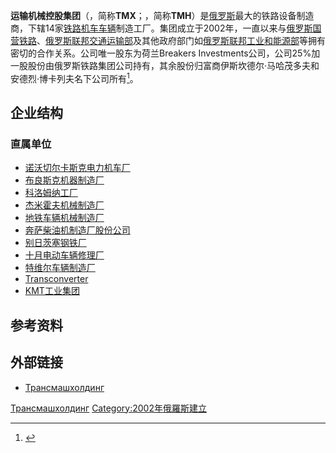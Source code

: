 {{Infobox company
| name                = 运输机械控股集团
| name_en             = ЗАО «Трансмашхолдинг»
| logo                = [[File:Tmh_logo1.jpg|File:Tmh logo1.jpg]]
| caption             = 
| type                = 
| traded_as           = 
| original_text       = 
| fate                = 
| predecessor         = 
| successor           = 
| foundation          = 2002年
| founder             = 
| location            = {{RUS}}[[莫斯科|莫斯科]]
| locations           = 
| area_served         = 
| key_people          = 
| industry            = 
| products            = 
| services            = 
| revenue             = 
| operating_income    = 
| net_income          = 
| aum                 = <!-- Only used with financial services companies -->
| assets              = 
| equity              = 
| owner               = 
| num_employees       = 
| parent              = 
| divisions           = 
| subsid              = 
| homepage            = http://www.tmholding.ru/
| zip_code            = 
| telephone_no        = 
| slogan              = 
| capital             = 
| market_value        = 
| P/E ratio           = 
| earnings per share  = 
| Net asset value     = 
| accounting_period   = 
| major_shareholder   = 
| footnotes           = 
}}
'''运输机械控股集团'''（{{lang-ru|ЗАО «Трансмашхолдинг»}}，简称'''ТМХ'''；{{lang-en|CJSC Transmashholding}}，简称'''TMH'''）是[[俄罗斯|俄罗斯]]最大的铁路设备制造商，下辖14家[[铁路机车车辆|铁路机车车辆]]制造工厂。集团成立于2002年，一直以来与[[俄罗斯铁路|俄罗斯国营铁路]]、[[俄罗斯联邦交通运输部|俄罗斯联邦交通运输部]]及其他政府部门如[[俄罗斯联邦工业和能源部|俄罗斯联邦工业和能源部]]等拥有密切的合作关系。公司唯一股东为荷兰Breakers Investments公司，公司25%加一股股份由俄罗斯铁路集团公司持有，其余股份归富商伊斯坎德尔·马哈茂多夫和安德烈·博卡列夫名下公司所有<ref>{{Cite web |url=http://rusnews.cn/xinwentoushi/20100301/42719263-print.html |title=RBC Daily：在俄法总统的祝福下 |accessdate=2011-10-15 |publisher=俄罗斯新闻网 |date=2010-03-01 }}{{dead link|date=2018年4月 |bot=InternetArchiveBot |fix-attempted=yes }}</ref>。

==企业结构==
===直属单位===
*[[诺沃切尔卡斯克电力机车厂|诺沃切尔卡斯克电力机车厂]]
*[[布良斯克机器制造厂|布良斯克机器制造厂]]
*[[科洛姆纳工厂|科洛姆纳工厂]]
*[[杰米霍夫机械制造厂|杰米霍夫机械制造厂]]
*[[地铁车辆机械制造厂|地铁车辆机械制造厂]]
*[[奔萨柴油机制造厂股份公司|奔萨柴油机制造厂股份公司]]
*[[别日茨塞钢铁厂|别日茨塞钢铁厂]]
*[[十月电动车辆修理厂|十月电动车辆修理厂]]
*[[特维尔车辆制造厂|特维尔车辆制造厂]]
*[[Transconverter|Transconverter]]
*[[KMT工业集团|KMT工业集团]]

==参考资料==
{{reflist}}

==外部链接==
*[http://tmholding.ru/ Трансмашхолдинг]

{{Transmashholding}}

[[Category:俄罗斯铁路车辆制造商|Трансмашхолдинг]]
[[Category:2002年俄羅斯建立|Category:2002年俄羅斯建立]]
